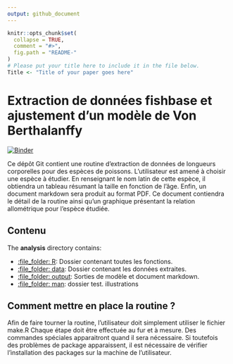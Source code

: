 ```yaml
---
output: github_document
---
```


<!-- README.md is generated from README.Rmd. Please edit that file -->

```r
knitr::opts_chunk$set(
  collapse = TRUE,
  comment = "#>",
  fig.path = "README-"
)
# Please put your title here to include it in the file below.
Title <- "Title of your paper goes here"
```

# Extraction de données fishbase et ajustement d'un modèle de Von Berthalanffy

[![Binder](https://mybinder.org/badge_logo.svg)](https://mybinder.org/v2/gh/mballutaud/vonbert/master?urlpath=rstudio)

Ce dépôt Git contient une routine d'extraction de données de longueurs corporelles pour des espèces de poissons. L'utilisateur est amené à choisir une espèce à étudier. En renseignant le nom latin de cette espèce, il obtiendra un tableau résumant la taille en fonction de l'âge. 
Enfin, un document markdown sera produit au format PDF. Ce document contiendra le détail de la routine ainsi qu'un graphique présentant la relation allométrique pour l'espèce étudiée. 

## Contenu

The **analysis** directory contains:

  - [:file\_folder: R](/analysis/R): Dossier contenant toutes les fonctions.
  - [:file\_folder: data](/analysis/data): Dossier contenant les données extraites.
  - [:file\_folder: output](/analysis/output): Sorties de modèle et document markdown.
  - [:file\_folder: man](/analysis/man): dossier test. 
    illustrations

## Comment mettre en place la routine ?

Afin de faire tourner la routine, l'utilisateur doit simplement utiliser le fichier make.R Chaque étape doit être effectuée au fur et à mesure. Des commandes spéciales apparaitront quand il sera nécessaire. 
Si toutefois des problèmes de package apparaissent, il est nécessaire de vérifier l'installation des packages sur la machine de l'utilisateur. 
